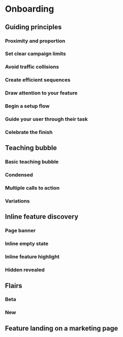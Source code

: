 # Onboarding

## Guiding principles
### Proximity and proportion
### Set clear campaign limits
### Avoid traffic collisions
### Create efficient sequences
### Draw attention to your feature
### Begin a setup flow
### Guide your user through their task
### Celebrate the finish

## Teaching bubble
### Basic teaching bubble
### Condensed
### Multiple calls to action
### Variations

## Inline feature discovery
### Page banner
### Inline empty state
### Inline feature highlight
### Hidden revealed

## Flairs
### Beta
### New
## Feature landing on a marketing page
